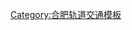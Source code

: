 {{Navbox
|name    = 合肥轨道交通线路
|title   =  [[合肥轨道交通]]线路
|image = [[File:合肥轨交远景规划线网.svg|100px]]

|group1= [[File:BSicon SUBWAY-CHN.svg|16x16px|link=城市轨道交通]]  '''市内交通'''
|list1={{Navbox|subgroup
|group1=  运营中
|group1style=
|list1= {{合肥轨道交通线路名|1|1号线}} · {{合肥轨道交通线路名|2|2号线}} · {{合肥轨道交通线路名|3|3号线}} · {{合肥轨道交通线路名|4|4号线}} · {{合肥轨道交通线路名|5|5号线}}
|group2=  建设中
|group2style=
|list2=  {{合肥轨道交通线路名|1|1号线}}<small>三期</small> · {{合肥轨道交通线路名|5|5号线}}<small>北段</small> · {{合肥轨道交通线路名|2|2号线}}<small>东延</small> · {{合肥轨道交通线路名|3|3号线}}<small>南延</small> · {{合肥轨道交通线路名|4|4号线}}<small>南延</small> · {{合肥轨道交通线路名|6|6号线}}<small>一期</small> · {{合肥轨道交通线路名|7|7号线}}<small>一期</small> · {{合肥轨道交通线路名|8|8号线}}<small>一期</small>
|group3=  规划中
|group3style=
|list3= {{合肥轨道交通线路名|1|1号线}}<small>北延</small> · {{合肥轨道交通线路名|2|2号线}}<small>西延</small> · {{合肥轨道交通线路名|7|7号线}}<small>二期</small> · {{合肥轨道交通线路名|8|8号线}}<small>二期</small> · {{合肥轨道交通线路名|9|9号线}} · {{合肥轨道交通线路名|10|10号线}} · {{合肥轨道交通线路名|11|11号线}} · {{合肥轨道交通线路名|12|12号线}} · {{合肥轨道交通线路名|13|13号线}} · {{合肥轨道交通线路名|14|14号线}} · {{合肥轨道交通线路名|15|15号线}}
}}
|group2 = [[File:BSicon BAHN.svg|16x16px|link=市郊铁路]] '''市郊铁路'''
|list2 = {{Navbox|subgroup
|group1= 运营中
|group1style=
|list1= 
|group2= 建设中
|group2style={
|list2=  {{合肥轨道交通线路名|S1|S1号线}}<small>一期</small>
|group3= 规划中
|group3style=
|list3=  {{合肥轨道交通线路名|S2|S2号线}} · {{合肥轨道交通线路名|S3|S3号线}} · {{合肥轨道交通线路名|S4|S4号线}} · {{合肥轨道交通线路名|S5|S5号线}} · {{合肥轨道交通线路名|S6|S6号线}}
}}

|group3 = [[File:Tram logo Basel.png|16x16px|link=有轨电车]] '''有轨电车'''
|list3 = {{Navbox|subgroup
|group1= 运营中
|group1style=
|list1= 
|group2= 建设中
|group2style=
|list2= 
|group3= 规划中
|group3style=
|list3=  {{合肥轨道交通线路名|T1|T1号线}} · {{合肥轨道交通线路名|T2|T2号线}} · {{合肥轨道交通线路名|T3|T3号线}}
}}

}}<noinclude>
[[Category:合肥轨道交通模板]]
</noinclude>